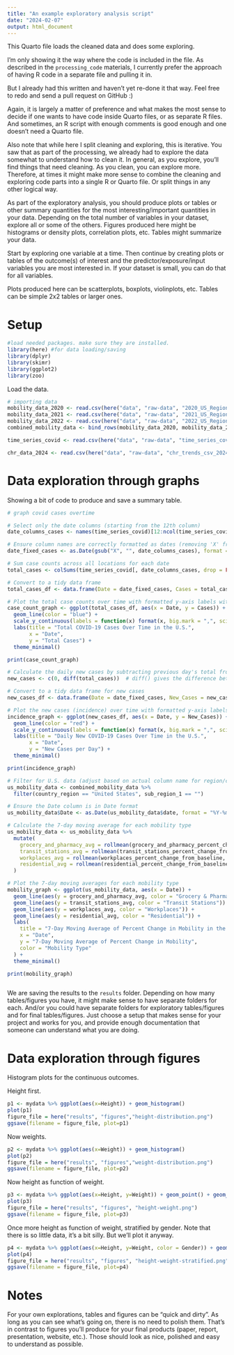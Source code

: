 ```yaml
---
title: "An example exploratory analysis script"
date: "2024-02-07"
output: html_document
---
```


  
  
This Quarto file loads the cleaned data and does some exploring.

I'm only showing it the way where the code is included in the file. 
As described in the `processing_code` materials, I currently prefer the approach of having R code in a separate file and pulling it in.

But I already had this written and haven't yet re-done it that way. Feel free to redo and send a pull request on GitHub :)

Again, it is largely a matter of preference and what makes the most sense to decide if one wants to have code inside Quarto files, or as separate R files.
And sometimes, an R script with enough comments is good enough and one doesn't need a Quarto file.

Also note that while here I split cleaning and exploring, this is iterative. You saw that as part of the processing, we already had to explore the data somewhat to understand how to clean it. In general, as you explore, you'll find things that need cleaning. As you clean, you can explore more. Therefore, at times it might make more sense to combine the cleaning and exploring code parts into a single R or Quarto file. Or split things in any other logical way.

As part of the exploratory analysis, you should produce plots or tables or other summary quantities for the most interesting/important quantities in your data. Depending on the total number of variables in your dataset, explore all or some of the others. Figures produced here might be histograms or density plots, correlation plots, etc. Tables might summarize your data.

Start by exploring one variable at a time. Then continue by creating plots or tables of the outcome(s) of interest and the predictor/exposure/input variables you are most interested in. If your dataset is small, you can do that for all variables. 

Plots produced here can be scatterplots, boxplots, violinplots, etc. Tables can be simple 2x2 tables or larger ones.

# Setup

```r
#load needed packages. make sure they are installed.
library(here) #for data loading/saving
library(dplyr)
library(skimr)
library(ggplot2)
library(zoo)
```


Load the data.

```r
# importing data
mobility_data_2020 <- read.csv(here("data", "raw-data", "2020_US_Region_Mobility_Report.csv"))
mobility_data_2021 <- read.csv(here("data", "raw-data", "2021_US_Region_Mobility_Report.csv"))
mobility_data_2022 <- read.csv(here("data", "raw-data", "2022_US_Region_Mobility_Report.csv"))
combined_mobility_data <- bind_rows(mobility_data_2020, mobility_data_2021, mobility_data_2022)

time_series_covid <- read.csv(here("data", "raw-data", "time_series_covid19_confirmed_US.csv"))

chr_data_2024 <- read.csv(here("data", "raw-data", "chr_trends_csv_2024.csv"))

```





# Data exploration through graphs

Showing a bit of code to produce and save a summary table.


```r
# graph covid cases overtime

# Select only the date columns (starting from the 12th column)
date_columns_cases <- names(time_series_covid)[12:ncol(time_series_covid)]

# Ensure column names are correctly formatted as dates (removing 'X' from the date string)
date_fixed_cases <- as.Date(gsub("X", "", date_columns_cases), format = "%m.%d.%y")  # Fixed missing parenthesis

# Sum case counts across all locations for each date
total_cases <- colSums(time_series_covid[, date_columns_cases, drop = FALSE], na.rm = TRUE)

# Convert to a tidy data frame
total_cases_df <- data.frame(Date = date_fixed_cases, Cases = total_cases)

# Plot the total case counts over time with formatted y-axis labels without using 'scales'
case_count_graph <- ggplot(total_cases_df, aes(x = Date, y = Cases)) +
  geom_line(color = "blue") +
  scale_y_continuous(labels = function(x) format(x, big.mark = ",", scientific = FALSE)) +  # Format y-axis labels
  labs(title = "Total COVID-19 Cases Over Time in the U.S.",
       x = "Date",
       y = "Total Cases") +
  theme_minimal()

print(case_count_graph)
```

```r
# Calculate the daily new cases by subtracting previous day's total from the current day's total
new_cases <- c(0, diff(total_cases))  # diff() gives the difference between consecutive days; first day is set to 0

# Convert to a tidy data frame for new cases
new_cases_df <- data.frame(Date = date_fixed_cases, New_Cases = new_cases)

# Plot the new cases (incidence) over time with formatted y-axis labels
incidence_graph <- ggplot(new_cases_df, aes(x = Date, y = New_Cases)) +
  geom_line(color = "red") + 
  scale_y_continuous(labels = function(x) format(x, big.mark = ",", scientific = FALSE)) +  # Format y-axis labels
  labs(title = "Daily New COVID-19 Cases Over Time in the U.S.",
       x = "Date",
       y = "New Cases per Day") +
  theme_minimal()

print(incidence_graph)
```

```r
# Filter for U.S. data (adjust based on actual column name for region/country)
us_mobility_data <- combined_mobility_data %>%
  filter(country_region == "United States", sub_region_1 == "") 

# Ensure the Date column is in Date format
us_mobility_data$Date <- as.Date(us_mobility_data$date, format = "%Y-%m-%d")  # Adjust if needed

# Calculate the 7-day moving average for each mobility type
us_mobility_data <- us_mobility_data %>%
  mutate(
    grocery_and_pharmacy_avg = rollmean(grocery_and_pharmacy_percent_change_from_baseline, 7, fill = NA, align = "right"),
    transit_stations_avg = rollmean(transit_stations_percent_change_from_baseline, 7, fill = NA, align = "right"),
    workplaces_avg = rollmean(workplaces_percent_change_from_baseline, 7, fill = NA, align = "right"),
    residential_avg = rollmean(residential_percent_change_from_baseline, 7, fill = NA, align = "right")
  )

# Plot the 7-day moving averages for each mobility type
mobility_graph <- ggplot(us_mobility_data, aes(x = Date)) +
  geom_line(aes(y = grocery_and_pharmacy_avg, color = "Grocery & Pharmacy")) +
  geom_line(aes(y = transit_stations_avg, color = "Transit Stations")) +
  geom_line(aes(y = workplaces_avg, color = "Workplaces")) +
  geom_line(aes(y = residential_avg, color = "Residential")) +
  labs(
    title = "7-Day Moving Average of Percent Change in Mobility in the U.S. Over Time",
    x = "Date",
    y = "7-Day Moving Average of Percent Change in Mobility",
    color = "Mobility Type"
  ) +
  theme_minimal()

print(mobility_graph)
```
```r

```


We are saving the results to the `results` folder. Depending on how many tables/figures you have, it might make sense to have separate folders for each. And/or you could have separate folders for exploratory tables/figures and for final tables/figures. Just choose a setup that makes sense for your project and works for you, and provide enough documentation that someone can understand what you are doing.


# Data exploration through figures

Histogram plots for the continuous outcomes. 

Height first.

```r
p1 <- mydata %>% ggplot(aes(x=Height)) + geom_histogram() 
plot(p1)
figure_file = here("results", "figures","height-distribution.png")
ggsave(filename = figure_file, plot=p1) 
```

Now weights.

```r
p2 <- mydata %>% ggplot(aes(x=Weight)) + geom_histogram() 
plot(p2)
figure_file = here("results", "figures","weight-distribution.png")
ggsave(filename = figure_file, plot=p2) 
```

Now height as function of weight.

```r
p3 <- mydata %>% ggplot(aes(x=Height, y=Weight)) + geom_point() + geom_smooth(method='lm')
plot(p3)
figure_file = here("results", "figures", "height-weight.png")
ggsave(filename = figure_file, plot=p3) 
```

Once more height as function of weight, stratified by gender. Note that there is so little data, it's a bit silly. But we'll plot it anyway.

```r
p4 <- mydata %>% ggplot(aes(x=Height, y=Weight, color = Gender)) + geom_point() + geom_smooth(method='lm')
plot(p4)
figure_file = here("results", "figures", "height-weight-stratified.png")
ggsave(filename = figure_file, plot=p4) 
```



# Notes

For your own explorations, tables and figures can be "quick and dirty". As long as you can see what's going on, there is no need to polish them. That's in contrast to figures you'll produce for your final products (paper, report, presentation, website, etc.). Those should look as nice, polished and easy to understand as possible.


